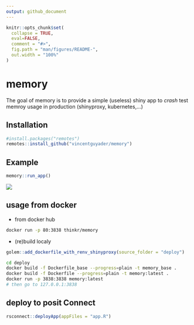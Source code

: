 ```yaml
---
output: github_document
---
```


<!-- README.md is generated from README.Rmd. Please edit that file -->

```r
knitr::opts_chunk$set(
  collapse = TRUE,
  eval=FALSE,
  comment = "#>",
  fig.path = "man/figures/README-",
  out.width = "100%"
)
```
# memory

The goal of memory is to provide a simple (useless) shiny app to _crash_ test memroy usage in production (shinyproxy, kubernetes,...)

## Installation



``` r
#install.packages("remotes")
remotes::install_github("vincentguyader/memory")
```

## Example


```r
memory::run_app()
```

![](readme-figs/demo.png)

## usage from docker

- from docker hub

```bash
docker run -p 80:3838 thinkr/memory
```

- (re)build localy

```r
golem::add_dockerfile_with_renv_shinyproxy(source_folder = "deploy")
```

```bash
cd deploy
docker build -f Dockerfile_base --progress=plain -t memory_base .
docker build -f Dockerfile --progress=plain -t memory:latest .
docker run -p 3838:3838 memory:latest
# then go to 127.0.0.1:3838
```


## deploy to posit Connect

```r
rsconnect::deployApp(appFiles = "app.R")
```

